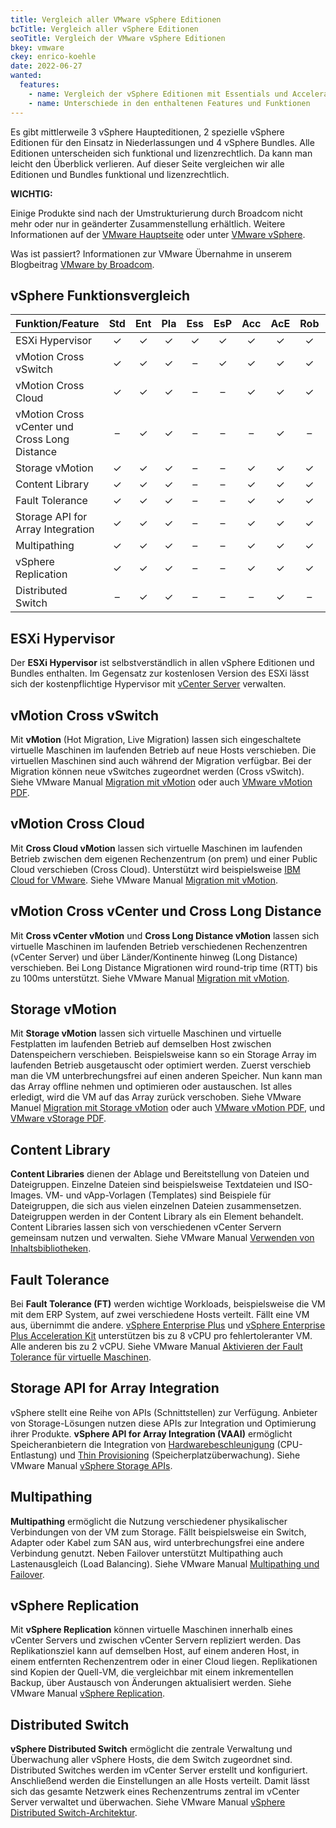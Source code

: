 ```yaml
---
title: Vergleich aller VMware vSphere Editionen
bcTitle: Vergleich aller vSphere Editionen
seoTitle: Vergleich der VMware vSphere Editionen
bkey: vmware
ckey: enrico-koehle
date: 2022-06-27
wanted:
  features:
    - name: Vergleich der vSphere Editionen mit Essentials und Acceleration Kits
    - name: Unterschiede in den enthaltenen Features und Funktionen
---
```




<Intro>

 Es gibt mittlerweile 3 vSphere Haupteditionen, 2 spezielle vSphere Editionen für den Einsatz in Niederlassungen und 4 vSphere Bundles. Alle Editionen unterscheiden sich funktional und lizenzrechtlich. Da kann man leicht den Überblick verlieren. Auf dieser Seite vergleichen wir alle Editionen und Bundles funktional und lizenzrechtlich.


</Intro>

<TOC />


<Info type="strong">

**WICHTIG:** <br />

Einige Produkte sind nach der Umstrukturierung durch Broadcom nicht mehr oder nur in geänderter Zusammenstellung erhältlich. Weitere Informationen auf der [VMware Hauptseite](/hersteller/vmware/) oder unter [VMware vSphere](/hersteller/vmware/vsphere/).

Was ist passiert? Informationen zur VMware Übernahme in unserem Blogbeitrag [VMware by Broadcom](/blog/vmware-by-broadcom/).


</Info>


## vSphere Funktionsvergleich


|Funktion/Feature|Std|Ent|Pla|Ess|EsP|Acc|AcE|Rob|RoA|
|:---|:---:|:---:|:---:|:---:|:---:|:---:|:---:|:---:|:---:|
|ESXi Hypervisor|✓|✓|✓|✓|✓|✓|✓|✓|✓|
|vMotion Cross vSwitch|✓|✓|✓|–|✓|✓|✓|✓|✓|
|vMotion Cross Cloud|✓|✓|✓|–|–|✓|✓|✓|✓|
|vMotion Cross vCenter und Cross Long Distance|–|✓|✓|–|–|–|✓|–|–|
|Storage vMotion|✓|✓|✓|–|–|✓|✓|✓|✓|
|Content Library|✓|✓|✓|–|–|✓|✓|✓|✓|
|Fault Tolerance|✓|✓|✓|–|–|✓|✓|✓|✓|
|Storage API for Array Integration|✓|✓|✓|–|–|✓|✓|✓|✓|
|Multipathing|✓|✓|✓|–|–|✓|✓|✓|✓|
|vSphere Replication|✓|✓|✓|–|–|✓|✓|✓|✓|
|Distributed Switch|–|✓|✓|–|–|–|✓|–|–|



## ESXi Hypervisor

Der **ESXi Hypervisor** ist selbstverständlich in allen vSphere Editionen und Bundles enthalten. Im Gegensatz zur kostenlosen Version des ESXi lässt sich der kostenpflichtige Hypervisor mit [vCenter Server](/hersteller/vmware/vcenter-server/) verwalten.

## vMotion Cross vSwitch


Mit **vMotion** (Hot Migration, Live Migration) lassen sich eingeschaltete virtuelle Maschinen im laufenden Betrieb auf neue Hosts verschieben. Die virtuellen Maschinen sind auch während der Migration verfügbar. Bei der Migration können neue vSwitches zugeordnet
werden (Cross vSwitch). Siehe VMware Manual [Migration mit vMotion](https://docs.vmware.com/de/VMware-vSphere/6.7/com.vmware.vsphere.vcenterhost.doc/GUID-D19EA1CB-5222-49F9-A002-4F8692B92D63.html?hWord=N4IghgNiBcIG4FsD2AXAlkgdgAgWg5gE5jpYgC+QA) oder auch [VMware vMotion PDF](/hersteller/vmware/vmware_vmotion.pdf).


## vMotion Cross Cloud

Mit **Cross Cloud vMotion** lassen sich virtuelle Maschinen im laufenden Betrieb zwischen dem eigenen Rechenzentrum (on prem) und einer Public Cloud verschieben (Cross Cloud). Unterstützt wird beispielsweise [IBM Cloud for VMware](/hersteller/ibm/). Siehe VMware Manual [Migration mit vMotion](https://docs.vmware.com/de/VMware-vSphere/6.7/com.vmware.vsphere.vcenterhost.doc/GUID-D19EA1CB-5222-49F9-A002-4F8692B92D63.html?hWord=N4IghgNiBcIG4FsD2AXAlkgdgAgWg5gE5jpYgC+QA).

## vMotion Cross vCenter und Cross Long Distance

Mit **Cross vCenter vMotion** und **Cross Long Distance vMotion** lassen sich virtuelle Maschinen im laufenden Betrieb verschiedenen Rechenzentren (vCenter Server) und über Länder/Kontinente hinweg (Long Distance) verschieben. Bei Long Distance Migrationen wird round-trip time (RTT) bis zu 100ms unterstützt. Siehe VMware Manual [Migration mit vMotion](https://docs.vmware.com/de/VMware-vSphere/6.7/com.vmware.vsphere.vcenterhost.doc/GUID-D19EA1CB-5222-49F9-A002-4F8692B92D63.html?hWord=N4IghgNiBcIG4FsD2AXAlkgdgAgWg5gE5jpYgC+QA).

## Storage vMotion


Mit **Storage vMotion** lassen sich virtuelle Maschinen und virtuelle Festplatten im laufenden Betrieb auf demselben Host zwischen Datenspeichern verschieben. Beispielsweise kann so ein Storage Array im laufenden Betrieb ausgetauscht oder optimiert werden. Zuerst verschieb man die VM unterbrechungsfrei auf einen anderen Speicher. Nun kann man das Array offline nehmen und optimieren oder austauschen. Ist alles erledigt, wird die VM auf das Array zurück verschoben. Siehe VMware Manuel [Migration mit Storage vMotion](https://docs.vmware.com/de/VMware-vSphere/6.7/com.vmware.vsphere.vcenterhost.doc/GUID-AB266895-BAA4-4BF3-894E-47F99DC7B77F.html?hWord=N4IghgNiBcIM4BcD2AnMBzApgAgG4FskEBLJAOxAF8g) oder auch [VMware vMotion PDF](/hersteller/vmware/vmware_vstorage_thin_provisioning_datasheet_de.pdf), und [VMware vStorage PDF](/hersteller/vmware/vmware_vstorage_vmfs.pdf).


## Content Library

**Content Libraries** dienen der Ablage und Bereitstellung von Dateien und Dateigruppen. Einzelne Dateien sind beispielsweise Textdateien und ISO-Images. VM- und vApp-Vorlagen (Templates) sind Beispiele für Dateigruppen, die sich aus vielen einzelnen Dateien zusammensetzen. Dateigruppen werden in der Content Library als ein Element behandelt. Content Libraries lassen sich von verschiedenen vCenter Servern gemeinsam nutzen und verwalten. Siehe VMware Manual [Verwenden von Inhaltsbibliotheken](https://docs.vmware.com/de/VMware-vSphere/6.7/com.vmware.vsphere.vm_admin.doc/GUID-254B2CE8-20A8-43F0-90E8-3F6776C2C896.html?hWord=N4IghgNiBcIMIHsB2AXApqgBAGQJYCMAnMQgTxAF8g).


## Fault Tolerance


Bei **Fault Tolerance (FT)** werden wichtige Workloads, beispielsweise die VM mit dem ERP System, auf zwei verschiedene Hosts verteilt. Fällt eine VM aus, übernimmt die andere. [vSphere Enterprise Plus](/hersteller/vmware/vsphere/enterprise-plus/) und [vSphere Enterprise Plus Acceleration Kit](/hersteller/vmware/vsphere/acceleration-kit/enterprise-plus/) unterstützen bis zu 8 vCPU pro fehlertoleranter VM. Alle anderen bis zu 2 vCPU. Siehe VMware Manual [Aktivieren der Fault Tolerance für virtuelle Maschinen](https://docs.vmware.com/de/VMware-vSphere/6.7/com.vmware.vsphere.avail.doc/GUID-7525F8DD-9B8F-4089-B020-BAA4AC6509D2.html).

## Storage API for Array Integration

vSphere stellt eine Reihe von APIs (Schnittstellen) zur Verfügung. Anbieter von Storage-Lösungen nutzen diese APIs zur Integration und Optimierung ihrer Produkte. **vSphere API for Array Integration (VAAI)** ermöglicht Speicheranbietern die Integration von [Hardwarebeschleunigung](https://docs.vmware.com/de/VMware-vSphere/6.7/com.vmware.vsphere.storage.doc/GUID-7A61B13D-7B3C-46F1-BF28-BFA4FDA53C88.html#GUID-7A61B13D-7B3C-46F1-BF28-BFA4FDA53C88) (CPU-Entlastung) und [Thin Provisioning](https://docs.vmware.com/de/VMware-vSphere/6.7/com.vmware.vsphere.storage.doc/GUID-08CBB1F0-0CF5-4783-9A12-EB3B5A2BB830.html#GUID-08CBB1F0-0CF5-4783-9A12-EB3B5A2BB830) (Speicherplatzüberwachung). Siehe VMware Manual [vSphere Storage APIs](https://docs.vmware.com/de/VMware-vSphere/6.7/com.vmware.vsphere.storage.doc/GUID-3FD5AB1E-47B3-49B5-845E-5224BE062A59.html?hWord=N4IghgNiBcIMoBcD2AnMBzApgAgIIAUBJAZ2wDNU8U0BPbQgOwU3TQQEskGQBfIA).

## Multipathing

**Multipathing** ermöglicht die Nutzung verschiedener physikalischer Verbindungen von der VM zum Storage. Fällt beispielsweise ein Switch, Adapter oder Kabel zum SAN aus, wird unterbrechungsfrei eine andere Verbindung genutzt. Neben Failover unterstützt Multipathing auch Lastenausgleich (Load Balancing). Siehe VMware Manual [Multipathing und Failover](https://docs.vmware.com/de/VMware-vSphere/6.7/com.vmware.vsphere.storage.doc/GUID-DD2FFAA7-796E-414C-84CE-1FCC14474D5B.html?hWord=N4IghgNiBcILYFcIBcCWAHMyAWqB2A5iAL5A).


## vSphere Replication

Mit **vSphere Replication** können virtuelle Maschinen innerhalb eines vCenter Servers und zwischen vCenter Servern repliziert werden. Das Replikationsziel kann auf demselben Host, auf einem anderen Host, in einem entfernten Rechenzentrem oder in einer Cloud liegen. Replikationen sind Kopien der Quell-VM, die vergleichbar mit einem inkrementellen Backup, über Austausch von Änderungen aktualisiert werden. Siehe VMware Manual [vSphere Replication](https://docs.vmware.com/de/vSphere-Replication/index.html).

## Distributed Switch

**vSphere Distributed Switch** ermöglicht die zentrale Verwaltung und Überwachung aller vSphere Hosts, die dem Switch zugeordnet sind. Distributed Switches werden im vCenter Server erstellt und konfiguriert. Anschließend werden die Einstellungen an alle Hosts verteilt. Damit lässt sich das gesamte Netzwerk eines Rechenzentrums zentral im vCenter Server verwaltet und überwachen. Siehe VMware Manual [vSphere Distributed Switch-Architektur](https://docs.vmware.com/de/VMware-vSphere/6.7/com.vmware.vsphere.networking.doc/GUID-B15C6A13-797E-4BCB-B9D9-5CBC5A60C3A6.html?hWord=N4IghgNiBcICYEsDOAXATggRgVxQUzgAIkB3BFAYwAsQBfIA).
